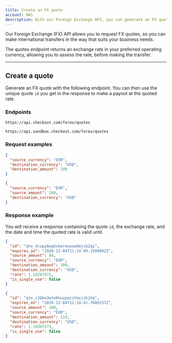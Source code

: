 ```yaml
---
title: Create an FX quote
account: NAS
description: With our Foreign Exchange API, you can generate an FX quote to use in your payout request.
---
```


Our Foreign Exchange (FX) API allows you to request FX quotes, so you can make international transfers in the way that suits your business needs.

The quotes endpoint returns an exchange rate in your preferred operating currency, allowing you to assess the rate, before making the transfer.

---

## Create a quote 

Generate an FX quote with the following endpoint. You can then use the unique quote `id` you get in the response to make a payout at the quoted rate.

### Endpoints

<tabs>
<tab title="Live">
<LineCodeWrapper type="post">

`https://api.checkout.com/forex/quotes`

</LineCodeWrapper>
</tab>
<tab title="Sandbox">
<LineCodeWrapper type="post">

`https://api.sandbox.checkout.com/forex/quotes`

</LineCodeWrapper>
</tab>
</tabs>

### Request examples

<tabs>
<tab title="Destination amount specified">

```json withBorder=false
{
  "source_currency": "EUR",
  "destination_currency": "USD",
  "destination_amount": 100
}
```

</tab>
<tab title="Source amount specified">

```json withBorder=false
{
  "source_currency": "EUR",
  "source_amount": 100,
  "destination_currency": "USD"
}
```

</tab>
</tabs>

### Response example

You will receive a response containing the quote `id`, the exchange rate, and the date and time the quoted rate is valid until.

<tabs>
<tab title="Destination amount specified">

```json withBorder=false
{
  "id": "qte_4cupy6wqbvbereowvw4mjcb2qi",
  "expires_on": "2020-12-04T11:14:09.1599802Z",
  "source_amount": 84,
  "source_currency": "EUR",
  "destination_amount": 100,
  "destination_currency": "USD",
  "rate": 1.19287971,
  "is_single_use": false
}
```

</tab>
<tab title="Source amount specified">

```json withBorder=false
{
  "id": "qte_z2bbe3wte6huzpazztmzjzhjhq",
  "expires_on": "2020-12-04T11:14:41.7886337Z",
  "source_amount": 100,
  "source_currency": "EUR",
  "destination_amount": 119,
  "destination_currency": "USD",
  "rate": 1.19307573,
  "is_single_use": false
}
```

</tab>
</tabs>


